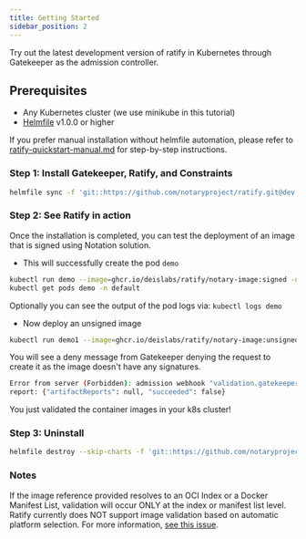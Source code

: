 ```yaml
---
title: Getting Started 
sidebar_position: 2
---
```


Try out the latest development version of ratify in Kubernetes through Gatekeeper as the admission controller.

## Prerequisites

- Any Kubernetes cluster (we use minikube in this tutorial)
- [Helmfile](https://helmfile.readthedocs.io/en/latest/#installation) v1.0.0 or higher

If you prefer manual installation without helmfile automation, please refer to [ratify-quickstart-manual.md](quickstarts/quickstart-manual.md) for step-by-step instructions.

### Step 1: Install Gatekeeper, Ratify, and Constraints

```bash
helmfile sync -f 'git::https://github.com/notaryproject/ratify.git@dev.helmfile.yaml.gotmpl'
```

### Step 2: See Ratify in action

Once the installation is completed, you can test the deployment of an image that is signed using Notation solution.

- This will successfully create the pod `demo`

```bash
kubectl run demo --image=ghcr.io/deislabs/ratify/notary-image:signed -n default
kubectl get pods demo -n default
```

Optionally you can see the output of the pod logs via: `kubectl logs demo`

- Now deploy an unsigned image

```bash
kubectl run demo1 --image=ghcr.io/deislabs/ratify/notary-image:unsigned -n default
```

You will see a deny message from Gatekeeper denying the request to create it as the image doesn't have any signatures.

```bash
Error from server (Forbidden): admission webhook "validation.gatekeeper.sh" denied the request: [ratify-constraint] Artifact failed verification: ghcr.io/deislabs/ratify/notary-image@sha256:17490f904cf278d4314a1ccba407fc8fd00fb45303589b8cc7f5174ac35554f4, 
report: {"artifactReports": null, "succeeded": false}
```

You just validated the container images in your k8s cluster!

### Step 3: Uninstall
```bash
helmfile destroy --skip-charts -f 'git::https://github.com/notaryproject/ratify.git@dev.helmfile.yaml.gotmpl'
```

### Notes

If the image reference provided resolves to an OCI Index or a Docker Manifest List, validation will occur ONLY at the index or manifest list level. Ratify currently does NOT support image validation based on automatic platform selection. For more information, [see this issue](https://github.com/notaryproject/ratify/issues/101).


